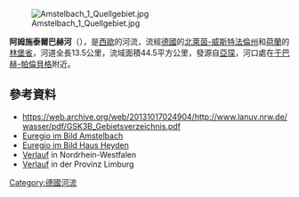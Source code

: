 {{Coord|50|53|40.6|N|6|4|32.2|E|display=title}}
[[Image:Amstelbach_1_Quellgebiet.jpg|right]]

'''阿姆施泰爾巴赫河'''（{{lang-de|Amstelbach}}），是[[西歐|西歐]]的河流，流經[[德國|德國]]的[[北萊茵-威斯特法倫州|北萊茵-威斯特法倫州]]和[[荷蘭|荷蘭]]的[[林堡省_(荷蘭)|林堡省]]，河道全長13.5公里，流域面積44.5平方公里，發源自[[亞琛|亞琛]]，河口處在[[于巴赫-帕倫貝格|于巴赫-帕倫貝格]]附近。

==參考資料==
* https://web.archive.org/web/20131017024904/http://www.lanuv.nrw.de/wasser/pdf/GSK3B_Gebietsverzeichnis.pdf
* [http://www.euregio-im-bild.de/fotos/?tags=1652 Euregio im Bild Amstelbach]
* [http://www.euregio-im-bild.de/fotos/heyder-herzogenrath-mai_Haus_Heyden_090a.html Euregio im Bild Haus Heyden]
* [https://www.elwasweb.nrw.de/elwas-web/map/index.jsf?layer=gsk3c_16;gsk3c_simple;gsk3c_17;gsk3c_18;gsk3c_19;gsk3c_20;gsk3c_8;gsk3c_9;opentopo;nw_dvg_bld;background4_1;fallback;&extent=287566.97933493165;5632863.122760464;299902.004774452;5637478.008343182 Verlauf] in Nordrhein-Westfalen
* [https://portal.prvlimburg.nl/viewer/app;jsessionid=38DDD0C61068FC0EB9C8E07521AFCCA5/default?bookmark=de6fd3389b9f49e6aadb4589c28fc574 Verlauf] in der Provinz Limburg

{{Germany-geo-stub}}
[[Category:德國河流|Category:德國河流]]